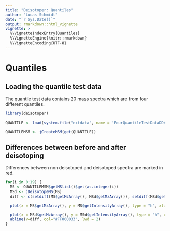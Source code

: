```yaml
---
title: "Deisotoper: Quantiles"
author: "Lucas Schmidt"
date: "`r Sys.Date()`"
output: rmarkdown::html_vignette
vignette: >
  %\VignetteIndexEntry{Quantiles}
  %\VignetteEngine{knitr::rmarkdown}
  %\VignetteEncoding{UTF-8}
---
```


# Quantiles

## Loading the quantile test data

The quantile test data contains 20 mass spectra which are from four different quantiles.

```r
library(deisotoper)

QUANTILE <- load(system.file("extdata", name = 'FourQuantileTestDataDDA.RData', package = "deisotoper"))

QUANTILEMSM <- jCreateMSM(get(QUANTILE))
```


## Differences between before and after deisotoping

Differences between non deisotoped and deisotoped spectra are marked in red.

```r
for(i in 0:19) {
  MS <- QUANTILEMSM$getMSlist()$get(as.integer(i))
  MSd <- jDeisotopeMS(MS)
  diff <- c(setdiff(MS$getMzArray(), MSd$getMzArray()), setdiff(MSd$getMzArray(), MS$getMzArray()))

  plot(x = MS$getMzArray(), y = MS$getIntensityArray(), type = "h", xlab = "mZ", ylab = "Intensity", main = paste("Spectra Number ", i+1, sep = ""))

  plot(x = MSd$getMzArray(), y = MSd$getIntensityArray(), type = "h", xlab = "mZ", ylab = "Intensity", main = paste("Spectra Number ", i+1, " deisotoped", sep = ""))
  abline(v=diff, col="#FF000033", lwd = 2)
}
```